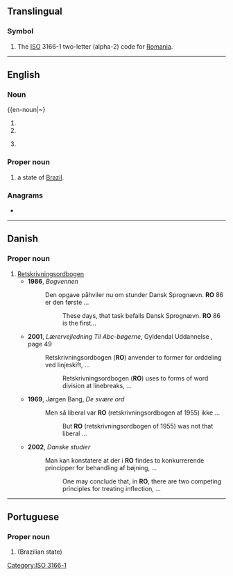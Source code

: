 {{also|Appendix:Variations of "ro"}}
==Translingual==

===Symbol===
{{head|mul|symbol}}

# The [[ISO]] 3166-1 two-letter (alpha-2) code for [[Romania]].

[[Category:ISO 3166-1]]

----

==English==

===Noun===
{{en-noun|~}

# {{initialism of|lang=en|[[reverse]] [[osmosis]]}}
# {{initialism of|lang=en|restraining order}}
# {{lb|en|postal}} {{initialism of|lang=en|receiving office}}

===Proper noun===
{{head|en|proper noun}}

# {{abbreviation of|lang=en|[[Rondônia]]|dot=,}} a state of [[Brazil]].

===Anagrams===
* {{anagrams|en|a=or|-or|OR|Or.|or|or-}}

----

==Danish==

===Proper noun===
{{da-proper noun}}

# [[w:Retskrivningsordbogen|Retskrivningsordbogen]]
#* '''1986''', ''Bogvennen''
#*: Den opgave påhviler nu om stunder Dansk Sprognævn. '''RO''' 86 er den første&nbsp;...
#*:: These days, that task befalls Dansk Sprognævn. '''RO''' 86 is the first...
#* '''2001''', ''Lærervejledning Til Abc-bøgerne'', Gyldendal Uddannelse {{ISBN|9788700460584}}, page 49
#*: Retskrivningsordbogen ('''RO''') anvender to former for orddeling ved linjeskift, ...
#*:: Retskrivningsordbogen ('''RO''') uses to forms of word division at linebreaks, ...
#* '''1969''', Jørgen Bang, ''De svære ord''
#*: Men så liberal var '''RO''' (retskrivningsordbogen af 1955) ikke ...
#*:: But '''RO''' (retskrivningsordbogen of 1955) was not that liberal ...
#* '''2002''', ''Danske studier''
#*: Man kan konstatere at der i '''RO''' findes to konkurrerende principper for behandling af bøjning, ...
#*:: One may conclude that, in '''RO''', there are two competing principles for treating inflection, ...

----

==Portuguese==

===Proper noun===
{{head|pt|proper noun}}

# {{abbreviation of|lang=pt|[[Rondônia]]}} (Brazilian state)
